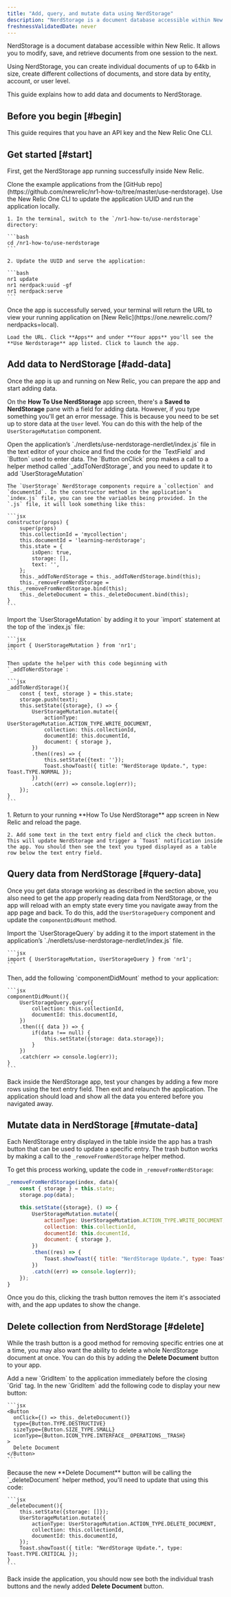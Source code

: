 ```yaml
---
title: "Add, query, and mutate data using NerdStorage"
description: "NerdStorage is a document database accessible within New Relic. It allows you to modify, save, and retrieve documents from one session to the next."
freshnessValidatedDate: never
---
```


NerdStorage is a document database accessible within New Relic. It allows you to modify, save, and retrieve documents from one session to the next.

Using NerdStorage, you can create individual documents of up to 64kb in size, create different collections of documents, and store data by entity, account, or user level.

This guide explains how to add data and documents to NerdStorage.

## Before you begin [#begin]

This guide requires that you have an API key and the New Relic One CLI.

## Get started [#start]

First, get the NerdStorage app running successfully inside New Relic.

<Steps>
  <Step>
    Clone the example applications from the [GitHub repo](https://github.com/newrelic/nr1-how-to/tree/master/use-nerdstorage).
  </Step>

  <Step>
    Use the New Relic One CLI to update the application UUID and run the application locally.

    1. In the terminal, switch to the `/nr1-how-to/use-nerdstorage` directory:

    ```bash
    cd /nr1-how-to/use-nerdstorage
    ```

    2. Update the UUID and serve the application:

    ```bash
    nr1 update
    nr1 nerdpack:uuid -gf
    nr1 nerdpack:serve
    ```
  </Step>

  <Step>
    Once the app is successfully served, your terminal will return the URL to view your running application on [New Relic](https://one.newrelic.com/?nerdpacks=local).

    Load the URL. Click **Apps** and under **Your apps** you'll see the **Use Nerdstorage** app listed. Click to launch the app.
  </Step>
</Steps>

## Add data to NerdStorage [#add-data]

Once the app is up and running on New Relic, you can prepare the app and start adding data.

On the **How To Use NerdStorage** app screen, there's a **Saved to NerdStorage** pane with a field for adding data. However, if you type something you'll get an error message. This is because you need to be set up to store data at the `User` level. You can do this with the help of the `UserStorageMutation` component.

<Steps>
  <Step>
    Open the application’s `./nerdlets/use-nerdstorage-nerdlet/index.js` file in the text editor of your choice and find the code for the `TextField` and `Button` used to enter data. The `Button onClick` prop makes a call to a helper method called `_addToNerdStorage`, and you need to update it to add `UserStorageMutation`

    The `UserStorage` NerdStorage components require a `collection` and `documentId`. In the constructor method in the application’s `index.js` file, you can see the variables being provided. In the `.js` file, it will look something like this:

    ```jsx
    constructor(props) {
        super(props)
        this.collectionId = 'mycollection';
        this.documentId = 'learning-nerdstorage';
        this.state = {
            isOpen: true,
            storage: [],
            text: '',
        };
        this._addToNerdStorage = this._addToNerdStorage.bind(this);
        this._removeFromNerdStorage = this._removeFromNerdStorage.bind(this);
        this._deleteDocument = this._deleteDocument.bind(this);
    }
    ```
  </Step>

  <Step>
    Import the `UserStorageMutation` by adding it to your `import` statement at the top of the `index.js` file:

    ```jsx
    import { UserStorageMutation } from 'nr1';
    ```

    Then update the helper with this code beginning with `_addToNerdStorage`:

    ```jsx
    _addToNerdStorage(){
        const { text, storage } = this.state;
        storage.push(text);
        this.setState({storage}, () => {
            UserStorageMutation.mutate({
                actionType: UserStorageMutation.ACTION_TYPE.WRITE_DOCUMENT,
                collection: this.collectionId,
                documentId: this.documentId,
                document: { storage },
            })
            .then((res) => {
                this.setState({text: ''});
                Toast.showToast({ title: "NerdStorage Update.", type: Toast.TYPE.NORMAL });
            })
            .catch((err) => console.log(err));
        });
    }
    ```
  </Step>

  <Step>
    1. Return to your running **How To Use NerdStorage** app screen in New Relic and reload the page.

    2. Add some text in the text entry field and click the check button. This will update NerdStorage and trigger a `Toast` notification inside the app. You should then see the text you typed displayed as a table row below the text entry field.
  </Step>
</Steps>

## Query data from NerdStorage [#query-data]

Once you get data storage working as described in the section above, you also need to get the app properly reading data from NerdStorage, or the app will reload with an empty state every time you navigate away from the app page and back. To do this, add the `UserStorageQuery` component and update the `componentDidMount` method.

<Steps>
  <Step>
    Import the `UserStorageQuery` by adding it to the import statement in the application’s `./nerdlets/use-nerdstorage-nerdlet/index.js` file.

    ```jsx
    import { UserStorageMutation, UserStorageQuery } from 'nr1';
    ```
  </Step>

  <Step>
    Then, add the following `componentDidMount` method to your application:

    ```jsx
    componentDidMount(){
        UserStorageQuery.query({
            collection: this.collectionId,
            documentId: this.documentId,
        })
        .then(({ data }) => {
            if(data !== null) {
                this.setState({storage: data.storage});
            }
        })
        .catch(err => console.log(err));
    }
    ```
  </Step>

  <Step>
    Back inside the NerdStorage app, test your changes by adding a few more rows using the text entry field. Then exit and relaunch the application. The application should load and show all the data you entered before you navigated away.
  </Step>
</Steps>

## Mutate data in NerdStorage [#mutate-data]

Each NerdStorage entry displayed in the table inside the app has a trash button that can be used to update a specific entry. The trash button works by making a call to the `_removeFromNerdStorage` helper method.

To get this process working, update the code in `_removeFromNerdStorage`:

```jsx
_removeFromNerdStorage(index, data){
    const { storage } = this.state;
    storage.pop(data);

    this.setState({storage}, () => {
        UserStorageMutation.mutate({
            actionType: UserStorageMutation.ACTION_TYPE.WRITE_DOCUMENT,
            collection: this.collectionId,
            documentId: this.documentId,
            document: { storage },
        })
        .then((res) => {
            Toast.showToast({ title: "NerdStorage Update.", type: Toast.TYPE.NORMAL });
        })
        .catch((err) => console.log(err));
    });
}
```

Once you do this, clicking the trash button removes the item it's associated with, and the app updates to show the change.

## Delete collection from NerdStorage [#delete]

While the trash button is a good method for removing specific entries one at a time, you may also want the ability to delete a whole NerdStorage document at once. You can do this by adding the **Delete Document** button to your app.

<Steps>
  <Step>
    Add a new `GridItem` to the application immediately before the closing `Grid` tag. In the new `GridItem` add the following code to display your new button:

    ```jsx
    <Button
      onClick={() => this._deleteDocument()}
      type={Button.TYPE.DESTRUCTIVE}
      sizeType={Button.SIZE_TYPE.SMALL}
      iconType={Button.ICON_TYPE.INTERFACE__OPERATIONS__TRASH}
    >
      Delete Document
    </Button>
    ```
  </Step>

  <Step>
    Because the new **Delete Document** button will be calling the `_deleteDocument` helper method, you'll need to update that using this code:

    ```jsx
    _deleteDocument(){
        this.setState({storage: []});
        UserStorageMutation.mutate({
            actionType: UserStorageMutation.ACTION_TYPE.DELETE_DOCUMENT,
            collection: this.collectionId,
            documentId: this.documentId,
        });
        Toast.showToast({ title: "NerdStorage Update.", type: Toast.TYPE.CRITICAL });
    }
    ```
  </Step>
</Steps>

Back inside the application, you should now see both the individual trash buttons and the newly added **Delete Document** button.
